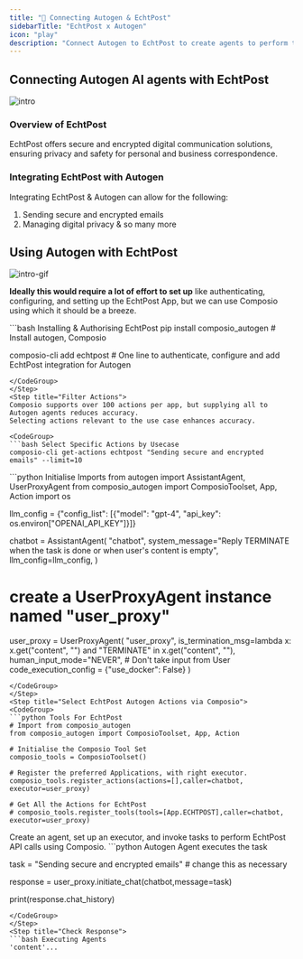 ```yaml
---
title: "🚀 Connecting Autogen & EchtPost"
sidebarTitle: "EchtPost x Autogen"
icon: "play"
description: "Connect Autogen to EchtPost to create agents to perform tasks using natural language"
---
```


## Connecting Autogen AI agents with EchtPost
![intro](/media/intro.jpg)

### Overview of EchtPost

EchtPost offers secure and encrypted digital communication solutions, ensuring privacy and safety for personal and business correspondence.

### Integrating EchtPost with Autogen

Integrating EchtPost & Autogen can allow for the following:

1. Sending secure and encrypted emails
2. Managing digital privacy
& so many more

## Using Autogen with EchtPost
![intro-gif](/media/intro.gif)
<Steps>
<Step title="Setting Up the Environment">

**Ideally this would require a lot of effort to set up** like authenticating, configuring, and setting up the EchtPost App, but we can use Composio using which it should be a breeze.

<CodeGroup>
```bash Installing & Authorising EchtPost
pip install composio_autogen # Install autogen, Composio 

composio-cli add echtpost # One line to authenticate, configure and add EchtPost integration for Autogen
```
</CodeGroup>
</Step>
<Step title="Filter Actions">
Composio supports over 100 actions per app, but supplying all to Autogen agents reduces accuracy.
Selecting actions relevant to the use case enhances accuracy.

<CodeGroup>
```bash Select Specific Actions by Usecase
composio-cli get-actions echtpost "Sending secure and encrypted emails" --limit=10
```
</CodeGroup>

</Step>
<Step title="Import Base Packages">

<CodeGroup>
```python Initialise Imports
from autogen import AssistantAgent, UserProxyAgent
from composio_autogen import ComposioToolset, App, Action
import os

llm_config = {"config_list": [{"model": "gpt-4", "api_key": os.environ["OPENAI_API_KEY"]}]}

chatbot = AssistantAgent(
    "chatbot",
    system_message="Reply TERMINATE when the task is done or when user's content is empty",
    llm_config=llm_config,
)

# create a UserProxyAgent instance named "user_proxy"
user_proxy = UserProxyAgent(
    "user_proxy",
    is_termination_msg=lambda x: x.get("content", "") and "TERMINATE" in x.get("content", ""),
    human_input_mode="NEVER", # Don't take input from User
    code_execution_config = {"use_docker": False}
)
```
</CodeGroup>
</Step>
<Step title="Select EchtPost Autogen Actions via Composio">
<CodeGroup>
```python Tools For EchtPost
# Import from composio_autogen
from composio_autogen import ComposioToolset, App, Action

# Initialise the Composio Tool Set
composio_tools = ComposioToolset()

# Register the preferred Applications, with right executor. 
composio_tools.register_actions(actions=[],caller=chatbot, executor=user_proxy)

# Get All the Actions for EchtPost
# composio_tools.register_tools(tools=[App.ECHTPOST],caller=chatbot, executor=user_proxy) 
```
</CodeGroup>
</Step>
<Step title="Execute the Agent">
Create an agent, set up an executor, and invoke tasks to perform EchtPost API calls using Composio. 
<CodeGroup>
```python Autogen Agent executes the task

task = "Sending secure and encrypted emails" # change this as necessary

response = user_proxy.initiate_chat(chatbot,message=task)

print(response.chat_history)
```
</CodeGroup>
</Step>
<Step title="Check Response">
```bash Executing Agents
'content'...
```
</Step>
</Steps>
